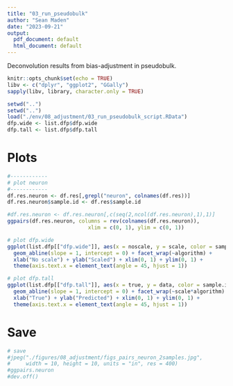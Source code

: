 ```yaml
---
title: "03_run_pseudobulk"
author: "Sean Maden"
date: "2023-09-21"
output:
  pdf_document: default
  html_document: default
---
```


Deconvolution results from bias-adjustment in pseudobulk.

```r
knitr::opts_chunk$set(echo = TRUE)
libv <- c("dplyr", "ggplot2", "GGally")
sapply(libv, library, character.only = TRUE)
```

```r
setwd("..")
setwd("..")
load("./env/08_adjustment/03_run_pseudobulk_script.RData")
dfp.wide <- list.dfp$dfp.wide
dfp.tall <- list.dfp$dfp.tall
```

# Plots

```r
#------------
# plot neuron
#------------
df.res.neuron <- df.res[,grepl("neuron", colnames(df.res))]
df.res.neuron$sample.id <- df.res$sample.id

#df.res.neuron <- df.res.neuron[,c(seq(2,ncol(df.res.neuron),1),1)]
ggpairs(df.res.neuron, columns = rev(colnames(df.res.neuron)),
                          xlim = c(0, 1), ylim = c(0, 1))

# plot dfp.wide
ggplot(list.dfp[["dfp.wide"]], aes(x = noscale, y = scale, color = sample.id)) + geom_point() + 
  geom_abline(slope = 1, intercept = 0) + facet_wrap(~algorithm) +
  xlab("No scale") + ylab("Scaled") + xlim(0, 1) + ylim(0, 1) +
  theme(axis.text.x = element_text(angle = 45, hjust = 1))

# plot dfp.tall
ggplot(list.dfp[["dfp.tall"]], aes(x = true, y = data, color = sample.id)) + geom_point() + 
  geom_abline(slope = 1, intercept = 0) + facet_wrap(~scale*algorithm) +
  xlab("True") + ylab("Predicted") + xlim(0, 1) + ylim(0, 1) +
  theme(axis.text.x = element_text(angle = 45, hjust = 1))
```

# Save

```r
# save
#jpeg("./figures/08_adjustment/figs_pairs_neuron_2samples.jpg", 
#     width = 10, height = 10, units = "in", res = 400)
#ggpairs.neuron
#dev.off()
```

